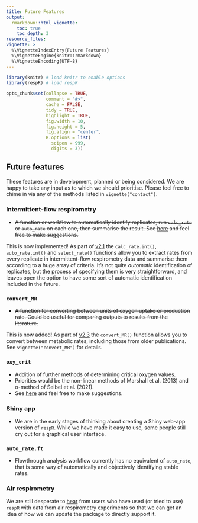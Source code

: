 ```yaml
---
title: Future Features
output: 
  rmarkdown::html_vignette:
    toc: true
    toc_depth: 3
resource_files:
vignette: >
  %\VignetteIndexEntry{Future Features}
  %\VignetteEngine{knitr::rmarkdown}
  %\VignetteEncoding{UTF-8}
---
```


```r
library(knitr) # load knitr to enable options
library(respR) # load respR

opts_chunk$set(collapse = TRUE, 
               comment = "#>", 
               cache = FALSE, 
               tidy = TRUE, 
               highlight = TRUE, 
               fig.width = 10, 
               fig.height = 5,
               fig.align = "center",
               R.options = list(
                 scipen = 999, 
                 digits = 3))
```

## Future features

These features are in development, planned or being considered. We are happy to take any input as to which we should prioritise. Please feel free to chime in via any of the methods listed in `vignette("contact")`. 

### Intermittent-flow respirometry

- ~~A function or workflow to automatically identify replicates, run `calc_rate` or `auto_rate` on each one, then summarise the result. See [here](https://github.com/januarharianto/respR/issues/131) and feel free to make suggestions.~~

This is now implemented! As part of [v2.1](https://januarharianto.github.io/respR/articles/release_notes.html) the `calc_rate.int()`, `auto_rate.int()` and `select_rate()` functions allow you to extract rates from every replicate in intermittent-flow respirometry data and summarise them according to a huge array of criteria. It's not quite *automatic* identification of replicates, but the process of specifying them is very straightforward, and leaves open the option to have some sort of automatic identification included in the future. 

### `convert_MR`

- ~~A function for converting between units of oxygen uptake or production rate. Could be useful for comparing outputs to results from the literature.~~

This is now added! As part of [v2.3](https://januarharianto.github.io/respR/articles/release_notes.html) the `convert_MR()` function allows you to convert between metabolic rates, including those from older publications. See `vignette("convert_MR")` for details. 

### `oxy_crit`

- Addition of further methods of determining critical oxygen values. 
- Priorities would be the non-linear methods of Marshall et al. (2013) and α-method of Seibel et al. (2021).
- See [here](https://github.com/januarharianto/respR/issues/9) and feel free to make suggestions.

### Shiny app

- We are in the early stages of thinking about creating a Shiny web-app version of `respR`. While we have made it easy to use, some people still cry out for a graphical user interface. 


### `auto_rate.ft` 

- Flowthrough analysis workflow currently has no equivalent of `auto_rate`, that is some way of automatically and objectively identifying stable rates. 



### Air respirometry

We are still desperate to [hear](https://januarharianto.github.io/respR/articles/contact.html) from users who have used (or tried to use) `respR` with data from air respirometry experiments so that we can get an idea of how we can update the package to directly support it. 


